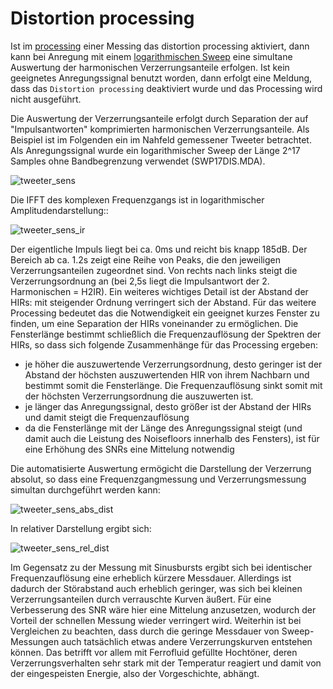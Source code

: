 # Distortion processing

Ist im [processing](/en/help/adda/processing) einer Messing das distortion processing aktiviert, dann kann bei Anregung mit einem [logarithmischen Sweep](/en/help/edit/sweep-generator) eine simultane Auswertung der harmonischen Verzerrungsanteile erfolgen. Ist kein geeignetes Anregungssignal benutzt worden, dann erfolgt eine Meldung, dass das ``Distortion processing`` deaktiviert wurde und das Processing wird nicht ausgeführt.

Die Auswertung der Verzerrungsanteile erfolgt durch Separation der auf "Impulsantworten" komprimierten harmonischen Verzerrungsanteile. Als Beispiel ist im Folgenden ein im Nahfeld gemessener Tweeter betrachtet. Als Anregungssignal wurde ein logarithmischer Sweep der Länge 2^17 Samples ohne Bandbegrenzung verwendet (SWP17DIS.MDA).

![tweeter_sens](/tweeter_sens.png)

Die IFFT des komplexen Frequenzgangs ist in logarithmischer Amplitudendarstellung::

![tweeter_sens_ir](/tweeter_sens_ir.png)

Der eigentliche Impuls liegt bei ca. 0ms und reicht bis knapp 185dB. Der Bereich ab ca. 1.2s zeigt eine Reihe von Peaks, die den jeweiligen Verzerrungsanteilen zugeordnet sind. Von rechts nach links steigt die Verzerrungsordnung an (bei 2,5s liegt die Impulsantwort der 2. Harmonischen = H2IR). Ein weiteres wichtiges Detail ist der Abstand der HIRs: mit steigender Ordnung verringert sich der Abstand. Für das weitere Processing bedeutet das die Notwendigkeit ein geeignet kurzes Fenster zu finden, um eine Separation der HIRs voneinander zu ermöglichen.  Die Fensterlänge bestimmt schließlich die Frequenzauflösung der Spektren der HIRs, so dass sich folgende Zusammenhänge für das Processing ergeben:

- je höher die auszuwertende Verzerrungsordnung, desto geringer ist der Abstand der höchsten auszuwertenden HIR von ihrem Nachbarn und bestimmt somit die Fensterlänge. Die Frequenzauflösung sinkt somit mit der höchsten Verzerrungsordnung die auszuwerten ist.
- je länger das Anregungssignal, desto größer ist der Abstand der HIRs und damit steigt die Frequenzauflösung
- da die Fensterlänge mit der Länge des Anregungssignal steigt (und damit auch die Leistung des Noisefloors innerhalb des Fensters), ist für eine Erhöhung des SNRs eine Mittelung notwendig

Die automatisierte Auswertung ermögicht die Darstellung der Verzerrung absolut, so dass eine Frequenzgangmessung und Verzerrungsmessung simultan durchgeführt werden kann:

![tweeter_sens_abs_dist](/tweeter_sens_abs_dist.png)

In relativer Darstellung ergibt sich:

![tweeter_sens_rel_dist](/tweeter_sens_rel_dist.png)

Im Gegensatz zu der Messung mit Sinusbursts ergibt sich bei identischer Frequenzauflösung eine erheblich kürzere Messdauer. Allerdings ist dadurch der Störabstand auch erheblich geringer, was sich bei kleinen Verzerrungsanteilen durch verrauschte Kurven äußert. Für eine Verbesserung des SNR wäre hier eine Mittelung anzusetzen, wodurch der Vorteil der schnellen Messung wieder verringert wird. Weiterhin ist bei Vergleichen zu beachten, dass durch die geringe Messdauer von Sweep-Messungen auch tatsächlich etwas andere Verzerrungskurven entstehen können. Das betrifft vor allem mit Ferrofluid gefüllte Hochtöner, deren Verzerrungsverhalten sehr stark mit der Temperatur reagiert und damit von der eingespeisten Energie, also der Vorgeschichte, abhängt.